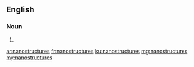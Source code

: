 ==English==

===Noun===
{{head|en|noun plural form}}

# {{plural of|nanostructure|lang=en}}

[[ar:nanostructures]]
[[fr:nanostructures]]
[[ku:nanostructures]]
[[mg:nanostructures]]
[[my:nanostructures]]